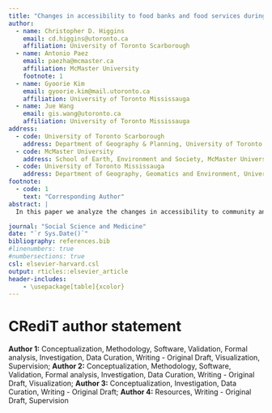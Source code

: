 ```yaml
---
title: "Changes in accessibility to food banks and food services during COVID-19 and implications for low income populations in Hamilton, Ontario"
author:
  - name: Christopher D. Higgins
    email: cd.higgins@utoronto.ca
    affiliation: University of Toronto Scarborough
  - name: Antonio Paez
    email: paezha@mcmaster.ca
    affiliation: McMaster University
    footnote: 1
  - name: Gyoorie Kim
    email: gyoorie.kim@mail.utoronto.ca
    affiliation: University of Toronto Mississauga
  - name: Jue Wang
    email: gis.wang@utoronto.ca
    affiliation: University of Toronto Mississauga
address:
  - code: University of Toronto Scarborough
    address: Department of Geography & Planning, University of Toronto Scarborough, 1265 Military Trail, Toronto, ON M1C1A4
  - code: McMaster University
    address: School of Earth, Environment and Society, McMaster University, Hamilton, ON, L8S 4K1, Canada
  - code: University of Toronto Mississauga
    address: Department of Geography, Geomatics and Environment, University of Toronto Mississauga, 3359 Mississauga Road, Mississauga, ON, L5L 1C6 , Canada   
footnote:
  - code: 1
    text: "Corresponding Author"
abstract: |
  In this paper we analyze the changes in accessibility to community and emergency food services before and during the COVID-19 pandemic in the City of Hamilton, Ontario. Many of these food services are the last line of support for households facing food insecurity; as such, their relevance cannot be ignored in the midst of the economic upheaval caused by the pandemic. Our analysis is based on the application of balanced floating catchment areas and concentrates on households with lower incomes (<CAD40,000, approximately the Low Income Cutoff Value for a city of Hamilton's size). We find that accessibility was low to begin with in suburban and exurban parts of the city; furthermore, about 14\% of locations originally available in Hamilton closed during the pandemic, further reducing accessibility. The impact of closures on the level of service of the remaining facilities, and on accessibility, was disproportionate, with system-wide losses exceeding 40\%. Those losses were geographically and demographically uneven. While every part of the city faced a reduction in accessibility, inner suburbs fared worse in terms of loss of accessibility. As well, children (age $\le 18$) appear to have been impacted the most.

journal: "Social Science and Medicine"
date: "`r Sys.Date()`"
bibliography: references.bib
#linenumbers: true
#numbersections: true
csl: elsevier-harvard.csl
output: rticles::elsevier_article
header-includes:
    - \usepackage[table]{xcolor}
---
```


# CRediT author statement

**Author 1:** Conceptualization, Methodology, Software, Validation, Formal analysis, Investigation, Data Curation, Writing - Original Draft, Visualization, Supervision; **Author 2:** Conceptualization, Methodology, Software, Validation, Formal analysis, Investigation, Data Curation, Writing - Original Draft, Visualization; **Author 3:** Conceptualization, Investigation, Data Curation, Writing - Original Draft; **Author 4:** Resources, Writing - Original Draft, Supervision 